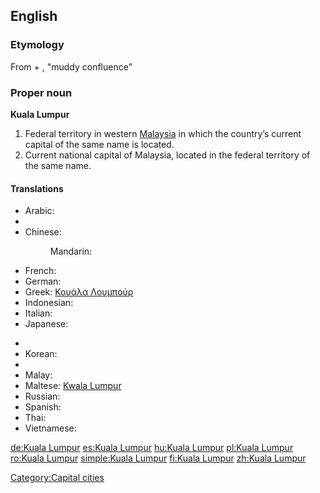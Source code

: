 {{wikipedia}}
==English==
===Etymology===
From {{etyl|ms}} {{term|kuala||[[confluence]]}} + {{term|lumpur||[[mud]]}}, "muddy confluence"

===Proper noun===
'''Kuala Lumpur'''

# Federal territory in western [[Malaysia]] in which the country’s current capital of the same name is located.
# Current national capital of Malaysia, located in the federal territory of the same name.

====Translations====
{{trans-top|capital of Malaysia}}
* Arabic: {{t|ar|كوالا لمبور|m|tr=kwaala lumbuur|sc=Arab}}
* {{trreq|Burmese}}
* Chinese:
*: Mandarin: {{t|zh|吉隆坡|tr=Jílóngpō|sc=Hani}}
* French: {{t|fr|Kuala Lumpur|m}}
* German: {{t|de|Kuala Lumpur|n}}
* Greek: [[Κουάλα Λουμπούρ]]
* Indonesian: {{t-|id|Kuala Lumpur|xs=Indonesian}}
* Italian:{{t|it|Kuala Lumpur|f}}
* Japanese: {{t|ja|クアラルンプール|tr=Kuararunpūru|sc=Jpan}}
{{trans-mid}}
* {{trreq|Khmer}}
* Korean: {{t+|ko|쿠알라룸푸르|tr=Kuallarumpureu|sc=Kore}}
* {{trreq|Lao}}
* Malay: {{t|ms|Kuala Lumpur}}
* Maltese: [[Kwala Lumpur]]
* Russian: {{t|ru|Куала-Лумпур|m|tr=Kuala-Lúmpur|sc=Cyrl}}
* Spanish: {{t|es|Kuala Lumpur|m}}
* Thai: {{t-|th|กัวลาลัมเปอร์|tr=kualalampoe}}
* Vietnamese: {{t-|vi|Kuala Lumpur|xs=Vietnamese}}
{{trans-bottom}}

[[Category:Capital cities]]

[[de:Kuala Lumpur]]
[[es:Kuala Lumpur]]
[[hu:Kuala Lumpur]]
[[pl:Kuala Lumpur]]
[[ro:Kuala Lumpur]]
[[simple:Kuala Lumpur]]
[[fi:Kuala Lumpur]]
[[zh:Kuala Lumpur]]